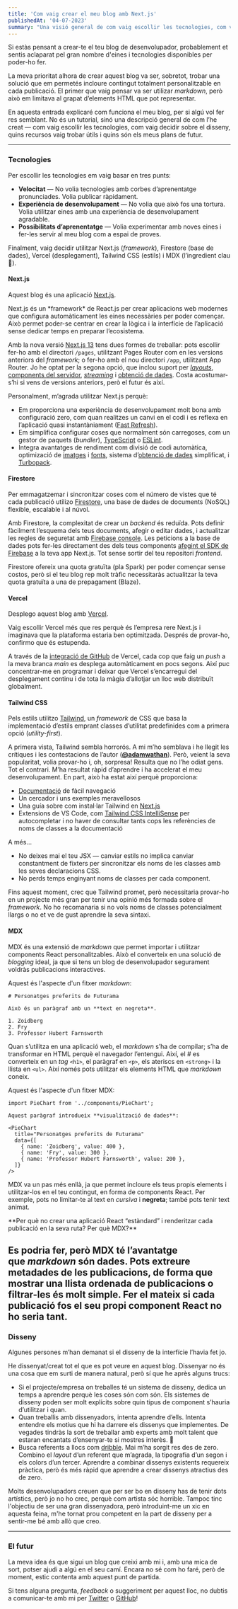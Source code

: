 ```yaml
---
title: 'Com vaig crear el meu blog amb Next.js'
publishedAt: '04-07-2023'
summary: "Una visió general de com vaig escollir les tecnologies, com vaig prendre decisions de disseny i quins recursos vaig trobar útils."
---
```


Si estàs pensant a crear-te el teu blog de desenvolupador, probablement et sentis aclaparat pel gran nombre d'eines i tecnologies disponibles per poder-ho fer.

La meva prioritat alhora de crear aquest blog va ser, sobretot, trobar una solució que em permetés incloure <GradientText from="from-amber-300" via="via-purple-500" to="to-red-500">contingut totalment personalitzable</GradientText> en cada publicació. El primer que vaig pensar va ser utilizar *markdown*, però això em limitava al grapat d’elements HTML que pot representar.

En aquesta entrada explicaré com funciona el meu blog, per si algú vol fer res semblant. No és un tutorial, sinó una descripció general de com l’he creat — com vaig escollir les tecnologies, com vaig decidir sobre el disseny, quins recursos vaig trobar útils i quins són els meus plans de futur.

---

### Tecnologies

Per escollir les tecnologies em vaig basar en tres punts:

- **Velocitat** — No volia tecnologies amb corbes d’aprenentatge pronunciades. Volia publicar ràpidament.
- **Experiència de desenvolupament** — No volia que això fos una tortura. Volia utilitzar eines amb una experiència de desenvolupament agradable.
- **Possibilitats d’aprenentatge** — Volia experimentar amb noves eines i fer-les servir al meu blog com a espai de proves.

Finalment, vaig decidir utilitzar Next.js (*framework*), Firestore (base de dades), Vercel (desplegament), Tailwind CSS (estils) i MDX (l’ingredient clau 🔑).

#### Next.js

Aquest blog és una aplicació [Next.js](https://nextjs.org/).

<Callout>
  Next.js és un *framework* de React.js per crear aplicacions web modernes que configura automàticament les eines necessàries per poder començar. Això permet poder-se centrar en crear la lògica i la interfície de l’aplicació sense dedicar temps en preparar l’ecosistema.
</Callout>

Amb la nova versió [Next.js 13](https://nextjs.org/blog/next-13) tens dues formes de treballar: pots escollir fer-ho amb el directori `/pages`, utilitzant Pages Router com en les versions anteriors del *framework*; o fer-ho amb el nou directori `/app`, utilitzant App Router. Jo he optat per la segona opció, que inclou suport per [*layouts*](https://nextjs.org/blog/next-13#layouts), [components del servidor](https://nextjs.org/blog/next-13#server-components), [*streaming*](https://nextjs.org/blog/next-13#streaming) i [obtenció de dades](https://nextjs.org/blog/next-13#data-fetching). Costa acostumar-s’hi si vens de versions anteriors, però el futur és així.

Personalment, m’agrada utilitzar Next.js perquè:

- Em proporciona una experiència de desenvolupament molt bona amb configuració zero, com quan realitzes un canvi en el codi i es reflexa en l’aplicació quasi instantàniament ([Fast Refresh](https://nextjs.org/docs/architecture/fast-refresh)).
- Em simplifica configurar coses que normalment són carregoses, com un gestor de paquets (*bundler*), [TypeScript](https://nextjs.org/docs/app/building-your-application/configuring/typescript) o [ESLint](https://nextjs.org/docs/app/building-your-application/configuring/eslint).
- Integra avantatges de rendiment com divisió de codi automàtica, optimizació de [imatges](https://nextjs.org/docs/app/building-your-application/optimizing/images) i [fonts](https://nextjs.org/docs/app/building-your-application/optimizing/fonts), sistema d’[obtenció de dades](https://nextjs.org/docs/app/building-your-application/data-fetching/fetching) simplificat, i [Turbopack](https://nextjs.org/docs/architecture/turbopack).

#### Firestore

Per emmagatzemar i sincronitzar coses com el número de vistes que té cada publicació utilizo [Firestore](https://firebase.google.com/docs/firestore?hl=es-419), una base de dades de documents (NoSQL) flexible, escalable i al núvol.

Amb Firestore, la complexitat de crear un *backend* és reduïda. Pots definir fàcilment l’esquema dels teus documents, afegir o editar dades, i actualitzar les regles de seguretat amb [Firebase console](https://firebase.google.com/docs/firestore/using-console?hl=es-419). Les peticions a la base de dades pots fer-les directament des dels teus components [afegint el SDK de Firebase](https://firebase.google.com/docs/firestore/quickstart?hl=es-419) a la teva app Next.js. Tot sense sortir del teu repositori *frontend*.

<Callout>
  Firestore ofereix una quota gratuïta (pla Spark) per poder començar sense costos, però si el teu blog rep molt tràfic necessitaràs actualitzar la teva quota gratuïta a una de prepagament (Blaze).
</Callout>

#### Vercel

Desplego aquest blog amb [Vercel](https://vercel.com/).

Vaig escollir Vercel més que res perquè és l’empresa rere Next.js i imaginava que la plataforma estaria ben optimitzada. Després de provar-ho, confirmo que és estupenda.

A través de la [integració de GitHub](https://vercel.com/docs/concepts/deployments/git/vercel-for-github) de Vercel, cada cop que faig un *push* a la meva branca *main* es desplega automàticament en pocs segons. Així puc concentrar-me en programar i deixar que Vercel s’encarregui del desplegament continu i de tota la màgia d’allotjar un lloc web distribuït globalment.

#### Tailwind CSS

Pels estils utilitzo [Tailwind](https://tailwindcss.com/), un *framework* de CSS que basa la implementació d’estils emprant classes d’utilitat predefinides com a primera opció (*utility-first*).

A primera vista, Tailwind sembla horrorós. A mi m’ho semblava i he llegit les crítiques i les contestacions de l’autor (**[@adamwathan](https://twitter.com/adamwathan)**). Però, veient la seva popularitat, volia provar-ho i, oh, sorpresa! Resulta que no l’he odiat gens. Tot el contrari. M’ha resultat ràpid d’aprendre i ha accelerat el meu desenvolupament. En part, això ha estat així perquè proporciona:

- [Documentació](https://tailwindcss.com/docs/installation) de fàcil navegació
- Un cercador i uns exemples meravellosos
- Una guía sobre com instal·lar Tailwind en [Next.js](https://tailwindcss.com/docs/guides/nextjs)
- Extensions de VS Code, com [Tailwind CSS IntelliSense](https://marketplace.visualstudio.com/items?itemName=bradlc.vscode-tailwindcss) per autocompletar i no haver de consultar tants cops les referències de noms de classes a la documentació

A més…

- No deixes mai el teu JSX — canviar estils no implica canviar constantment de fixters per sincronitzar els noms de les classes amb les seves declaracions CSS.
- No perds temps enginyant noms de classes per cada component.

Fins aquest moment, crec que Tailwind promet, però necessitaria provar-ho en un projecte més gran per tenir una opinió més formada sobre el *framework*. No ho recomanaria si no vols noms de classes potencialment llargs o no et ve de gust aprendre la seva sintaxi.

#### MDX

MDX és una extensió de *markdown* que permet importar i utilitzar components React personalitzables. Això el converteix en una solució de *blogging* ideal, ja que si tens un blog de desenvolupador segurament voldràs publicacions interactives.

Aquest és l'aspecte d'un fitxer *markdown*:

```MDX showLineNumbers
# Personatges preferits de Futurama

Això és un paràgraf amb un **text en negreta**.

1. Zoidberg
2. Fry
3. Professor Hubert Farnsworth
```

Quan s’utilitza en una aplicació web, el *markdown* s’ha de compilar; s’ha de transformar en HTML perquè el navegador l’entengui. Així, el *#* es converteix en un *tag* `<h1>`, el paràgraf en `<p>`, els ateriscs en `<strong>` i la llista en `<ul>`. Així només pots utilitzar els elements HTML que *markdown* coneix.

Aquest és l'aspecte d'un fitxer MDX:

```MDX showLineNumbers
import PieChart from '../components/PieChart';

Aquest paràgraf introdueix **visualització de dades**:

<PieChart
  title="Personatges preferits de Futurama"
  data={[
    { name: 'Zoidberg', value: 400 },
    { name: 'Fry', value: 300 },
    { name: 'Professor Hubert Farnsworth', value: 200 },
  ]}
/>
```

MDX va un pas més enllà, ja que permet incloure els teus propis elements i utilitzar-los en el teu contingut, en forma de components React. Per exemple, pots no limitar-te al text en *cursiva* i **negreta**; també pots tenir <GradientText from="from-amber-300" via="via-red-500" to="to-amber-300">text animat</GradientText>.

<Callout emoji="💡">
  **Per què no crear una aplicació React “estàndard” i renderitzar cada publicació en la seva ruta? Per què MDX?**

  Es podria fer, però MDX té l’avantatge que *markdown* són dades. Pots extreure metadades de les publicacions, de forma que mostrar una llista ordenada de publicacions o filtrar-les és molt simple. Fer el mateix si cada publicació fos el seu propi component React no ho seria tant.  
</Callout>
---

### Disseny

Algunes persones m’han demanat si el disseny de la interfície l’havia fet jo.

He dissenyat/creat tot el que es pot veure en aquest blog. Dissenyar no és una cosa que em surti de manera natural, però sí que he après alguns trucs:

- Si el projecte/empresa on treballes té un sistema de disseny, dedica un temps a aprendre perquè les coses són com són. Els sistemes de disseny poden ser molt explícits sobre quin tipus de component s’hauria d’utilitzar i quan.
- Quan treballis amb dissenyadors, intenta aprendre d’ells. Intenta entendre els motius que hi ha darrere els dissenys que implementes. De vegades tindràs la sort de treballar amb experts amb molt talent que estaran encantats d’ensenyar-te si mostres interès. 🌈
- Busca referents a llocs com [dribble](https://dribbble.com/). Mai m’ha sorgit res des de zero. Combino el *layout* d’un referent que m’agrada, la tipografia d’un segon i els colors d’un tercer. Aprendre a combinar dissenys existents requereix pràctica, però és més ràpid que aprendre a crear dissenys atractius des de zero.

Molts desenvolupadors creuen que per ser bo en disseny has de tenir dots artístics, però jo no ho crec, perquè com artista sóc horrible. Tampoc tinc l'objectiu de ser una gran dissenyadora, però introduint-me un xic en aquesta feina, m'he tornat prou competent en la part de disseny per a sentir-me bé amb allò que creo.

---

### El futur

La meva idea és que sigui un blog que creixi amb mi i, amb una mica de sort, potser ajudi a algú en el seu camí. Encara no sé com ho faré, però de moment, estic contenta amb aquest punt de partida.

Si tens alguna pregunta, *feedback* o suggeriment per aquest lloc, no dubtis a comunicar-te amb mi per [Twitter](https://twitter.com/delba_oliveira) o [GitHub](https://github.com/smartido/website)!